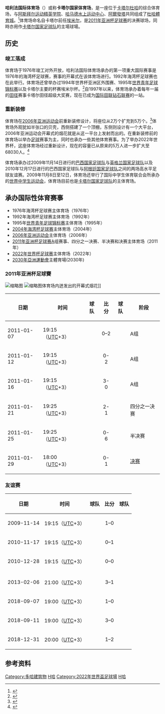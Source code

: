 {{noteTA|G1=足球|G2=地名}}
{{About|一座卡塔尔的体育场|[[阿联酋|阿联酋]]的体育场|谢赫哈利法国际体育场|}}
{{Infobox Stadium 
| stadium_name = 哈利法国际体育场<br/>د خليفة الدولي
| image = 
| caption = 哈利法国际体育场
| location = {{QAT}}[[杜哈|杜哈]]
| broke_ground =
| opened = 1976年
| renovated = 2005年
| closed =
| demolished = 
| owner = [[卡塔尔足球协会|卡塔尔足球协会]]
| operator = 
| surface = 草皮
| construction_cost = 
| architect =
| former_names =
| tenants = [[卡塔尔国家足球队|卡塔尔国家足球队]] 
| events = [[2006年亚洲运动会|2006年亚洲运动会]] <br /> [[2011年亚洲杯足球赛|2011年亚洲杯]] <br /> [[2022年世界杯足球赛|2022年世界杯]] 
| seating_capacity = 68,030（[[足球|足球赛事]]） 
}}
'''哈利法国际体育场'''（{{Lang-ar|ستاد خليفة الدولي}}）或称'''卡塔尔国家体育场'''，是一座位于[[卡塔尔|卡塔尔]][[杜哈|杜哈]]的综合体育场，与[[阿斯拜尔运动精英学院|阿斯拜尔运动精英学院]]、[[哈马德水上运动中心|哈马德水上运动中心]]、[[阿爾發塔|阿爾發塔]]共同组成了[[杜哈體育城|杜哈體育城]]。<ref name=b>{{cite web | url = http://www.emporis.com/application/?nav=building&lng=3&id=392062 | title = Alternative Name | publisher = Emporis }}{{dead link|date=2017年12月 |bot=InternetArchiveBot |fix-attempted=yes }}</ref>体育场命名自卡塔尔前任[[卡塔尔埃米尔|埃米尔]]{{le|谢赫哈利法·本·哈马德·阿勒萨尼|Khalifa bin Hamad Al Thani}}，是[[2011年亚洲杯足球赛|2011年亚洲杯足球赛]]的决赛球场，同時亦用作[[卡塔尔国家足球队|卡塔尔国家足球队]]的主場球場。

== 历史 ==
=== 竣工落成 ===
体育场于1976年竣工对外开放，哈利法国际体育场承办的第一项重大国际赛事是1976年的海湾杯足球赛，赛事的开幕式在该体育场进行。1992年海湾杯足球赛也在此举行。体育场还曾举办过1994年世界杯亚洲区外围赛、1995年[[世界青年足球锦标赛|世界青年足球锦标赛]]以及卡塔尔主要的杯赛埃米尔杯。<ref>{{cite web | url = http://www.burjkhalifahtower.com/Khalifa_international_stadium.html | title = Khalifa International Stadium | publisher = Burj Khalifa official website info | access-date = 2011-01-18 | archive-url = https://web.archive.org/web/20111224042720/http://www.burjkhalifahtower.com/Khalifa_international_stadium.html | archive-date = 2011-12-24 | dead-url = yes }}</ref>自1997年以来，体育场承办着每年一届的[[田径|田径]]赛事卡塔尔田径超级大奖赛，现在已成为[[国际田联钻石联赛|国际田联钻石联赛]]的一站。

=== 重新装修 ===
体育场在[[2006年亚洲运动会|2006年亚洲运动会]]前重新装修设计，将座位从2万个扩充到5万个。<ref name=a>{{cite web | url = http://www.worldstadia.com/stadium/qatar/khalifa_international_stadium/1732.php | title = Capacity | publisher = Worldstadia | deadurl = yes | archiveurl = https://web.archive.org/web/20091104070320/http://www.worldstadia.com/stadium/qatar/khalifa_international_stadium/1732.php | archivedate = 2009-11-04 | accessdate = 2011-01-17 }}</ref>体育场外观犹如半张口的贝壳，西侧搭建了一个顶棚，东侧则设计有一个大平台，2006年亚洲运动会开幕式的烟花就是从这一平台上发射而出的。在重新装修前的体育场以举办[[足球|足球]]赛事为主，同时也承办一些其他体育赛事。为了举办2022年世界杯，这座体育场经过重新设计，现在的容量已从原来的5万人进一步扩大至68030人。<ref>{{cite web| url = http://cnsoccer.titan24.com/2010-12-30/93861.html| title = 2011卡塔尔亚洲杯五大场馆之一：哈利法体育场| publisher = [[体坛网|体坛网]]| access-date = 2011-01-18| archive-url = https://web.archive.org/web/20110109024952/http://cnsoccer.titan24.com/2010-12-30/93861.html| archive-date = 2011-01-09| dead-url = yes}}</ref>

体育场承办过2009年11月14日进行的[[巴西国家足球队|巴西国家足球队]]与[[英格兰国家足球队|英格兰国家足球队]]以及2010年12月17日进行的巴西国家足球队与[[阿根廷国家足球队|阿根廷国家足球队]]之间的两场高水平足球友谊赛。2009年11月8日至12日，体育场还举行了国际中学生体育联合会所承办的[[世界中学生运动会|世界中学生运动会]]，体育场目前也是[[卡塔尔国家足球队|卡塔尔国家足球队]]的主体育场。

== 承办国际性体育赛事 ==
* 1976年海湾杯足球赛主体育场（1976年）
* 1992年海湾杯足球赛主体育场（1992年）
* 1995年[[世界青年足球锦标赛|世界青年足球锦标赛]]主体育场（1995年）
* [[2004年海湾杯足球赛|2004年海湾杯足球赛]]主体育场（2004年）
* [[2006年亚洲运动会|2006年亚洲运动会]]主体育场（2006年）
* [[2011年亚洲杯足球赛|2011年亚洲杯足球赛]]A组赛事、四分之一决赛、半决赛和决赛主体育场（2011年）
* [[2022年世界杯足球赛|2022年世界杯足球赛]]主体育场（2022年）
* [[2030年亞洲運動會|2030年亞洲運動會]]主體育場(2030年)

=== 2011年亚洲杯足球賽 ===
[[File:Khalifa_International_Stadium_interior_night_2009_Emir_Cup.jpg|缩略图]]
[[File:Asian_Games_Doha_2006_fireworks.jpg|缩略图]]体育场内迸发出的开幕式烟花]]
{| class="wikitable" style="text-align: left;" width="60%" 
|-
!日期
!时间
!球队
!比分
!球队
!阶段
|-
|2011-01-07||19:15（[[UTC|UTC]]+3）||{{fb|Qatar}}||style="text-align:center;"|0–2||'''{{fb|Uzbekistan}}'''||A组 
|-
|2011-01-12||19:15（[[UTC|UTC]]+3）||{{fb|China}}||style="text-align:center;"|0-2||'''{{fb|Qatar}}'''||A组 
|-
|2011-01-16||19:15（[[UTC|UTC]]+3）||'''{{fb|Qatar}}'''||style="text-align:center;"|3-0||{{fb|Kuwait}}||A组
|-
|2011-01-21||19:25（[[UTC|UTC]]+3）||'''{{fb|Uzbekistan}}'''||style="text-align:center;"|2-1||{{fb|Jordan}}||四分之一决赛
|-
|2011-01-25||19:25（[[UTC|UTC]]+3）||{{fb|Uzbekistan}}||style="text-align:center;"|0-6||'''{{fb|Australia}}'''||半决赛
|-
|2011-01-29||18:00（[[UTC|UTC]]+3）||{{fb|Australia}}||style="text-align:center;"|0-1||'''{{fb|Japan}}'''||[[2011年亚洲杯足球赛#决赛|决赛]]
|}

=== 友谊赛 ===
{| class="wikitable" style="text-align: left;" width="60%" 
|-
!日期
!时间
!球队
!比分
!球队
|-
|2009-11-14||19:15（[[UTC|UTC]]+3）||'''{{fb|Brazil}}'''||style="text-align:center;"|1–0||{{fb|England}}
|-
|2010-11-17||19:15（[[UTC|UTC]]+3）||{{fb|Brazil}}||style="text-align:center;"|0–1||'''{{fb|Argentina}}'''
|-
|2010-12-28||19:15（[[UTC|UTC]]+3）||{{fb|Qatar}}||style="text-align:center;"|0–0||{{fb|Iran}}
|-
|-
|2013-02-06||21:00（[[UTC|UTC]]+3）||'''{{fb|Spain}}'''||style="text-align:center;"|3–1||{{fb|Uruguay}}
|-
|2018-09-07||19:00（[[UTC|UTC]]+3）||'''{{fb|Qatar}}'''||style="text-align:center;"|1–0||{{fb|China}}
|-
|2018-09-11||19:00（[[UTC|UTC]]+3）||'''{{fb|Qatar}}'''||style="text-align:center;"|3–0||{{fb|Palestine}}
|-
|2018-12-31||20:00（[[UTC|UTC]]+3）||{{fb|Qatar}}||style="text-align:center;"|1–2||'''{{fb|Iran}}'''
|}

== 参考资料 ==
{{reflist}}

{{Coord|25|15|49.19|N|51|26|53.08|E|type:landmark|display=title}}
{{Start box}}
{{succession box |
  title=[[亚洲运动会|亚洲运动会]]<br> 开闭幕式场地|
  before=[[釜山亞運主運動場|釜山亞運主運動場]]<br>{{Flagicon|South Korea}} [[釜山|釜山]]| 
  after=[[海心沙_(天河区)|海心沙岛]]<br>{{Flagicon|PRC}} [[广州|广州]]|
  years=[[2006年亚洲运动会|2006年]]
}}
{{Succession box 
 | title = [[亚洲杯足球赛|亚洲杯足球赛]]<br>决赛场地
 | years = [[2011年亚洲杯足球赛|2011年]]
 | before = [[格罗拉蓬卡诺体育场|格罗拉蓬卡诺体育场]]<br>{{Flagicon|Indonesia}} [[雅加达|雅加达]]
 | after = [[澳大利亚体育场|澳大利亚体育场]]<br>{{Flagicon|Australia}} [[悉尼|悉尼]]
}}
{{End box}}
{{亞洲運動會主場館}}
{{2022年國際足總世界盃比賽場館}}

[[Category:多哈建筑物|Category:多哈建筑物]]
[[Category:卡塔尔体育场地|H哈]]
[[Category:2022年世界盃足球場|Category:2022年世界盃足球場]]
[[Category:2005年完工體育場館|H哈]]